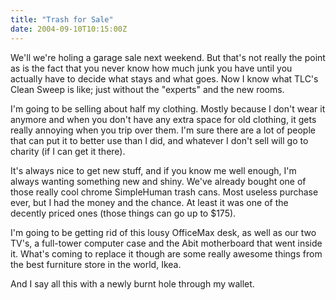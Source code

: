 ```yaml
---
title: "Trash for Sale"
date: 2004-09-10T10:15:00Z
---
```


We'll we're holing a garage sale next weekend. But that's not really the point as is the fact that you never know how much junk you have until you actually have to decide what stays and what goes. Now I know what TLC's Clean Sweep is like; just without the "experts" and the new rooms.

I'm going to be selling about half my clothing. Mostly because I don't wear it anymore and when you don't have any extra space for old clothing, it gets really annoying when you trip over them. I'm sure there are a lot of people that can put it to better use than I did, and whatever I don't sell will go to charity (if I can get it there).

It's always nice to get new stuff, and if you know me well enough, I'm always wanting something new and shiny. We've already bought one of those really cool chrome SimpleHuman trash cans. Most useless purchase ever, but I had the money and the chance. At least it was one of the decently priced ones (those things can go up to $175).

I'm going to be getting rid of this lousy OfficeMax desk, as well as our two TV's, a full-tower computer case and the Abit motherboard that went inside it. What's coming to replace it though are some really awesome things from the best furniture store in the world, Ikea.

And I say all this with a newly burnt hole through my wallet.
